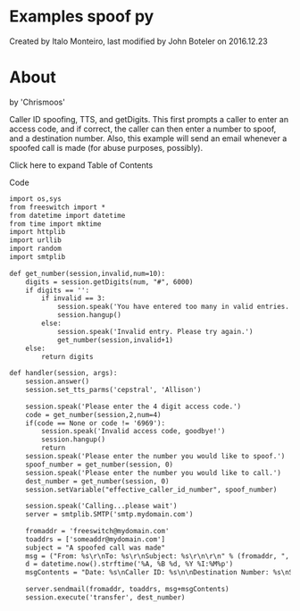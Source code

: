 
# Examples spoof py 

 Created by  Italo Monteiro, last modified by  John Boteler on 2016.12.23

# About

by 'Chrismoos'  

Caller ID spoofing, TTS, and getDigits. This first prompts a caller to enter an access code, and if correct, the caller can then enter a number to spoof, and a destination number. Also, this example will send an email whenever a spoofed call is made (for abuse purposes, possibly).

Click here to expand Table of Contents

Code

```xml
import os,sys
from freeswitch import *
from datetime import datetime
from time import mktime
import httplib
import urllib
import random
import smtplib
 
def get_number(session,invalid,num=10):
	digits = session.getDigits(num, "#", 6000)
	if digits == '':
		if invalid == 3:
			session.speak('You have entered too many in valid entries. Goodbye.')
			session.hangup()
		else:
			session.speak('Invalid entry. Please try again.')
			get_number(session,invalid+1)
	else:
		return digits
 
def handler(session, args):
	session.answer()
	session.set_tts_parms('cepstral', 'Allison')
 
	session.speak('Please enter the 4 digit access code.')
	code = get_number(session,2,num=4)
	if(code == None or code != '6969'):
		session.speak('Invalid access code, goodbye!')
		session.hangup()
		return
	session.speak('Please enter the number you would like to spoof.')
	spoof_number = get_number(session, 0)
	session.speak('Please enter the number you would like to call.')
	dest_number = get_number(session, 0)
	session.setVariable("effective_caller_id_number", spoof_number)
 
	session.speak('Calling...please wait')
	server = smtplib.SMTP('smtp.mydomain.com')
 
	fromaddr = 'freeswitch@mydomain.com'
	toaddrs = ['someaddr@mydomain.com']
	subject = "A spoofed call was made"
	msg = ("From: %s\r\nTo: %s\r\nSubject: %s\r\n\r\n" % (fromaddr, ", ".join(toaddrs), subject))
	d = datetime.now().strftime('%A, %B %d, %Y %I:%M%p')
	msgContents = "Date: %s\nCaller ID: %s\n\nDestination Number: %s\nSpoofed Number: %s\n\n\nSincerely, \nFreeSwitch Spoofer" % (d, session.getVariable("caller_id_number"), dest_number, spoof_number)
 
	server.sendmail(fromaddr, toaddrs, msg+msgContents)
	session.execute('transfer', dest_number)
```


